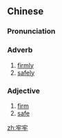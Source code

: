 ==Chinese==
{{zh-forms}}

===Pronunciation===
{{zh-pron
|m=láoláo
|cat=adv,a
}}

===Adverb===
{{zh-adv}}

# [[firmly]]
# [[safely]]

===Adjective===
{{zh-adj}}

# [[firm]]
# [[safe]]

[[zh:牢牢]]